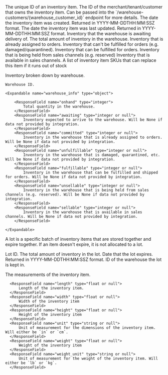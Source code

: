 <Expandable title="Inventory Item">

<ResponseField name="id" type="string">
  The unique ID of an inventory item.
</ResponseField>

<ResponseField name="warehouse_customer_id" type="string or null">
  The ID of the merchant/tenant/customer that owns the inventory item.
  Can be passed into the `/warehouse-customers/{warehouse_customer_id}` endpoint for more details.
</ResponseField>

<ResponseField name="created_date" type="string">
  The date the inventory item was created. Returned in YYYY-MM-DDTHH:MM:SSZ format.
</ResponseField>

<ResponseField name="updated_date" type="string">
  The date the inventory item was last updated. Returned in YYYY-MM-DDTHH:MM:SSZ format.
</ResponseField>

<ResponseField name="sku" type="string or null">
</ResponseField>

<ResponseField name="name" type="string">
</ResponseField>

<ResponseField name="active" type="boolean">
</ResponseField>

<ResponseField name="awaiting" type="integer">
  Inventory that the warehouse is awaiting delivery of.
</ResponseField>

<ResponseField name="onhand" type="integer">
  The total amount of inventory in the warehouse.
</ResponseField>

<ResponseField name="committed" type="integer">
  Inventory that is already assigned to orders.
</ResponseField>

<ResponseField name="unfulfillable" type="integer">
  Inventory that can't be fulfilled for orders (e.g. damaged/quarantined).
</ResponseField>

<ResponseField name="fulfillable" type="integer">
  Inventory that can be fulfilled for orders.
</ResponseField>

<ResponseField name="unsellable" type="integer">
  Inventory that is being held from sales channels (e.g. reserved)
</ResponseField>

<ResponseField name="sellable" type="integer">
  Inventory that is available in sales channels.
</ResponseField>

<ResponseField name="substitute_skus" type="list">
  A list of inventory item SKUs that can replace this item if it runs out of stock
</ResponseField>

<ResponseField name="inventory_by_warehouse_id" type="dictionary">

  Inventory broken down by warehouse.

  <Expandable title="Inventory by Warehouse">

  <ResponseField name="warehouse_id_as_key" type="string">

    Warehouse ID.

    <Expandable name="warehouse_info" type="object">

        <ResponseField name="onhand" type="integer">
            Total quantity in the warehouse.
        </ResponseField>
        <ResponseField name="awaiting" type="integer or null">
            Inventory expected to arrive to the warehouse. Will be None if data not provided by integration.
        </ResponseField>
        <ResponseField name="committed" type="integer or null">
            Inventory in the warehouse that is already assigned to orders. Will be None if data not provided by integration.
        </ResponseField>
        <ResponseField name="unfulfillable" type="integer or null">
            Inventory in the warehouse that is damaged, quarantined, etc. Will be None if data not provided by integration.
        </ResponseField>
        <ResponseField name="fulfillable" type="integer or null">
            Inventory in the warehouse that can be fulfilled and shipped for orders. Will be None if data not provided by integration.
        </ResponseField>
        <ResponseField name="unsellable" type="integer or null">
            Inventory in the warehouse that is being held from sales channels (e.g. reserved). Will be None if data not provided by integration.
        </ResponseField>
        <ResponseField name="sellable" type="integer or null">
            Inventory in the warehouse that is available in sales channels. Will be None if data not provided by integration.
        </ResponseField>

    </Expandable>

  </ResponseField>

  </Expandable>

</ResponseField>

<ResponseField name="lots" type="list">

  A lot is a specific batch of inventory items that are stored together and expire together.
  If an item doesn't expire, it is not allocated to a lot.

  <Expandable title="Lot">

  <ResponseField name="lot_id" type="string">
    Lot ID.
  </ResponseField>

  <ResponseField name="onhand" type="integer">
    The total amount of inventory in the lot.
  </ResponseField>

  <ResponseField name="expiration_date" type="string">
    Date that the lot expires. Returned in YYYY-MM-DDTHH:MM:SSZ format.
  </ResponseField>

  <ResponseField name="warehouse_id" type="string">
    ID of the warehouse the lot is kept in.
  </ResponseField>

  </Expandable>

</ResponseField>

<ResponseField name="measurements" type="object">

  The measurements of the inventory item.

  <Expandable name="warehouse_info" type="object">

      <ResponseField name="length" type="float or null">
          Length of the inventory item.
      </ResponseField>
      <ResponseField name="width" type="float or null">
          Width of the inventory item
      </ResponseField>
      <ResponseField name="height" type="float or null">
          Height of the inventory item
      </ResponseField>
      <ResponseField name="unit" type="string or null">
          Unit of measurement for the dimensions of the inventory item. Will either be `in` or `cm`.
      </ResponseField>
      <ResponseField name="weight" type="float or null">
          Weight of the inventory item
      </ResponseField>
      <ResponseField name="weight_unit" type="string or null">
          Unit of measurement for the weight of the inventory item. Will either be `lb` or `kg`.
      </ResponseField>

  </Expandable>

</ResponseField>


</Expandable>
